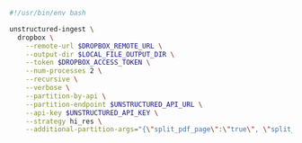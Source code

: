 ```bash CLI
#!/usr/bin/env bash

unstructured-ingest \
  dropbox \
    --remote-url $DROPBOX_REMOTE_URL \
    --output-dir $LOCAL_FILE_OUTPUT_DIR \
    --token $DROPBOX_ACCESS_TOKEN \
    --num-processes 2 \
    --recursive \
    --verbose \
    --partition-by-api \
    --partition-endpoint $UNSTRUCTURED_API_URL \
    --api-key $UNSTRUCTURED_API_KEY \
    --strategy hi_res \
    --additional-partition-args="{\"split_pdf_page\":\"true\", \"split_pdf_allow_failed\":\"true\", \"split_pdf_concurrency_level\": 15}" \
```
